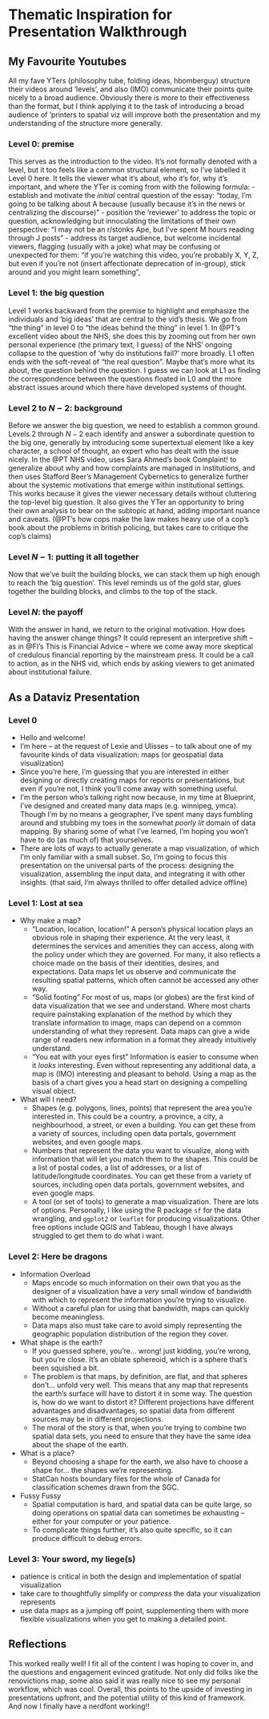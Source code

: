 # Thematic Inspiration for Presentation Walkthrough

## My Favourite Youtubes

All my fave YTers (philosophy tube, folding ideas, hbomberguy)
structure their videos around 'levels', 
and also (IMO) communicate their points quite nicely to a broad audience. 
Obviously there is more to their effectiveness than the format, 
but I think applying it to the task of introducing a broad audience of 'printers to spatial viz 
will improve both the presentation and my understanding of the structure more generally. 

### Level 0: premise

This serves as the introduction to the video. It's not formally denoted with a level, but it too feels like a common structural element, so I've labelled it Level 0 here. 
It tells the viewer what it's about, who it's for, why it's important, and where the YTer is coming from with the following formula: 
- establish and motivate the _initial_ central question of the essay: "today, I'm going to be talking about A because (usually because it's in the news or centralizing the discourse)"
- position the 'reviewer' to address the topic or question, acknowledging but innoculating the limitations of their own perspective: "I may not be an r/stonks Ape, but I've spent M hours reading through J posts"
- address its target audience, but welcome incidental viewers, flagging (usually with a joke) what may be confusing or unexpected for them: "if you're watching this video, you're probably X, Y, Z, but even if you're not (insert affectionate deprecation of in-group), stick around and you might learn something", 

### Level 1: the big question

Level 1 works backward from the premise to highlight and emphasize the individuals and 'big ideas' that are central to the vid's thesis. 
We go from "the thing" in level 0 to "the ideas behind the thing" in level 1. 
In @PT's excellent video about the NHS, she does this by zooming out from her own personal experience (the primary text, I guess) of the NHS' ongoing collapse to the question of 'why do institutions fail?' more broadly. 
L1 often ends with the soft-reveal of "the real question". 
Maybe that's more what its about, the question behind the question. 
I guess we can look at L1 as finding the correspondence between the questions floated in L0 and the more abstract issues around which there have developed systems of thought. 

### Level 2 to $N-2$: background

Before we answer the big question, we need to establish a common ground. 
Levels 2 through $N-2$ each identify and answer a subordinate question to the big one, generally by introducing some supertextual element like a key character, a school of thought, an expert who has dealt with the issue nicely. In the @PT NHS video, uses Sara Ahmed's book Complaint! to generalize about why and how complaints are managed in institutions, and then uses Stafford Beer's Management Cybernetics to generalize further about the systemic motivations that emerge within institutional settings. 
This works because it gives the viewer necessary details without cluttering the top-level big question.
It also gives the YTer an opportunity to bring their own analysis to bear on the subtopic at hand, adding important nuance and caveats. (@PT's how cops make the law makes heavy use of a cop's book about the problems in british policing, but takes care to critique the cop's claims)

### Level $N-1$: putting it all together

Now that we've built the building blocks, we can stack them up high enough to reach the 'big question'. 
This level reminds us of the gold star, glues together the building blocks, and climbs to the top of the stack. 

### Level $N$: the payoff

With the answer in hand, we return to the original motivation. 
How does having the answer change things? 
It could represent an interpretive shift -- as in @FI's This is Financial Advice -- where we come away more skeptical of credulous financial reporting by the mainstream press. 
It could be a call to action, as in the NHS vid, which ends by asking viewers to get animated about institutional failure. 

## As a Dataviz Presentation

### Level 0

- Hello and welcome! 
- I'm here -- at the request of Lexie and Ulisses -- to talk about one of my favourite kinds of data visualization: maps (or geospatial data visualization) 
- Since you're here, I'm guessing that you are interested in either designing or directly creating maps for reports or presentations, but even if you're not, I think you'll come away with something useful.
- I'm the person who's talking right now because, in my time at Blueprint, 
I've designed and created many data maps (e.g. winnipeg, ymca). 
Though I'm by no means a geographer, I've spent many days fumbling around and stubbing my toes in the somewhat _poorly lit_ domain of data mapping. 
By sharing some of what I've learned, I'm hoping you won't have to do (as much of) that yourselves. 
- There are lots of ways to actually generate a map visualization, of which I'm only familiar with a small subset. 
So, I'm going to focus this presentation on the universal parts of the process: designing the visualization, assembling the input data, and integrating it with other insights. (that said, I'm always thrilled to offer detailed advice offline) 

### Level 1: Lost at sea

- Why make a map? 
  + "Location, location, location!" A person's physical location plays an obvious role in shaping their experience. 
    At the very least, it determines the services and amenities they can access, 
    along with the policy under which they are governed. 
    For many, it also reflects a choice made on the basis of their identities, desires, and expectations.
    Data maps let us observe and communicate the resulting spatial patterns, which often cannot be accessed any other way. 
  + "Solid footing" For most of us, maps (or globes) are the first kind of data visualization that we see and understand. 
    Where most charts require painstaking explanation of the method by which they translate information to image, 
    maps can depend on a common understanding of what they represent. 
    Data maps can give a wide range of readers new information in a format they already intuitively understand. 
  + "You eat with your eyes first" Information is easier to consume when it _looks_ interesting. 
    Even without representing any additional data, a map is (IMO) interesting and pleasant to behold. 
    Using a map as the basis of a chart gives you a head start on designing a compelling visual object. 
- What will I need? 
  + Shapes (e.g. polygons, lines, points) that represent the area you're interested in. 
    This could be a country, a province, a city, a neighbourhood, a street, or even a building. 
    You can get these from a variety of sources, including open data portals, 
    government websites, and even google maps.
  + Numbers that represent the data you want to visualize, along with information that will let you match them to the shapes. 
    This could be a list of postal codes, a list of addresses, or a list of latitude/longitude coordinates. 
    You can get these from a variety of sources, including open data portals, 
    government websites, and even google maps.
  + A tool (or set of tools) to generate a map visualization. There are lots of options. Personally, I like using the R package `sf` for the data wrangling, and `ggplot2` or `leaflet` for producing visualizations.
    Other free options include QGIS and Tableau, though I have always struggled to get them to do what i want. 

### Level 2: Here be dragons

- Information Overload
  + Maps encode so much information on their own that you as the designer of a visualization have a _very_ small window of bandwidth with which to represent the information you're trying to visualize. 
  + Without a careful plan for using that bandwidth, maps can quickly become meaningless. 
  + Data maps also must take care to avoid simply representing the geographic population distribution of the region they cover. 
- What shape is the earth?
  + If you guessed sphere, you're... wrong! <insert joke about flat earth> just kidding, you're wrong, but you're close. It's an oblate sphereoid, which is a sphere that's been squished a bit. 
  + The problem is that maps, by definition, are flat, and that spheres don't... unfold very well. 
    This means that any map that represents the earth's surface will have to distort it in some way. 
    The question is, how do we want to distort it?
    Different projections have different advantages and disadvantages, so spatial data from different sources may be in different projections. 
  + The moral of the story is that, when you're trying to combine two spatial data sets, you need to ensure that they have the same idea about the shape of the earth.  
- What is a place?
  + Beyond choosing a shape for the earth, we also have to choose a shape for... the shapes we're representing. 
  + StatCan hosts boundary files for the whole of Canada for classification schemes drawn from the SGC.
- Fussy Fussy
  + Spatial computation is hard, and spatial data can be quite large, so doing operations on spatial data can sometimes be exhausting -- either for your computer or your patience. 
  + To complicate things further, it's also quite specific, so it can produce difficult to debug errors. 
    
### Level 3: Your sword, my liege(s)

- patience is critical in both the design and implementation of spatial visualization
- take care to thoughtfully simplify or _compress_ the data your visualization represents
- use data maps as a jumping off point, supplementing them with more flexible visualizations when you get to making a detailed point. 

## Reflections

This worked really well! 
I fit all of the content I was hoping to cover in, and the questions and engagement evinced gratitude. 
Not only did folks like the renovictions map, some also said it was really nice to see my personal workflow, which was cool. 
Overall, this points to the upside of investing in presentations upfront, and the potential utility of this kind of framework. 
And now I finally have a nerdfont working!!

